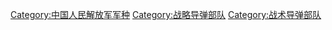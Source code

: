 {{Catmore}}

[[Category:中国人民解放军军种|Category:中国人民解放军军种]]
[[Category:战略导弹部队|Category:战略导弹部队]]
[[Category:战术导弹部队|Category:战术导弹部队]]